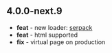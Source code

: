 ## 4.0.0-next.9

- **feat** - new loader: [serpack](/serpack/introduction)
- **feat** - html supported
- **fix** - virtual page on production
